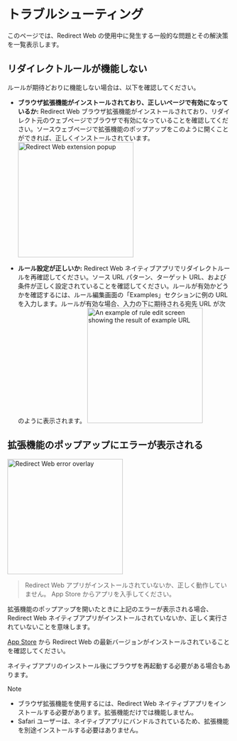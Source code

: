 
# トラブルシューティング

このページでは、Redirect Web の使用中に発生する一般的な問題とその解決策を一覧表示します。

<TOCInline toc={toc} />

## リダイレクトルールが機能しない

ルールが期待どおりに機能しない場合は、以下を確認してください。

- **ブラウザ拡張機能がインストールされており、正しいページで有効になっているか:** Redirect Web ブラウザ拡張機能がインストールされており、リダイレクト元のウェブページでブラウザで有効になっていることを確認してください。ソースウェブページで拡張機能のポップアップをこのように開くことができれば、正しくインストールされています。
    <Image src={ExtensionPopup} alt="Redirect Web extension popup" width="260" hasShadow/>

- **ルール設定が正しいか:** Redirect Web ネイティブアプリでリダイレクトルールを再確認してください。ソース URL パターン、ターゲット URL、および条件が正しく設定されていることを確認してください。ルールが有効かどうかを確認するには、ルール編集画面の「Examples」セクションに例の URL を入力します。ルールが有効な場合、入力の下に期待される宛先 URL が次のように表示されます。
    <Image src={RuleEditExampleResult} alt="An example of rule edit screen showing the result of example URL" width="260" hasShadow/>

## 拡張機能のポップアップにエラーが表示される

<Image src={ErrorOverlay} alt="Redirect Web error overlay" width="260" hasShadow hasRoundedCorners/>

> Redirect Web アプリがインストールされていないか、正しく動作していません。
> App Store からアプリを入手してください。

拡張機能のポップアップを開いたときに上記のエラーが表示される場合、Redirect Web ネイティブアプリがインストールされていないか、正しく実行されていないことを意味します。

[App Store](https://apps.apple.com/app/id1571283503) から Redirect Web の最新バージョンがインストールされていることを確認してください。

ネイティブアプリのインストール後にブラウザを再起動する必要がある場合もあります。

> [!NOTE]
> * ブラウザ拡張機能を使用するには、Redirect Web ネイティブアプリをインストールする必要があります。拡張機能だけでは機能しません。
> * Safari ユーザーは、ネイティブアプリにバンドルされているため、拡張機能を別途インストールする必要はありません。
